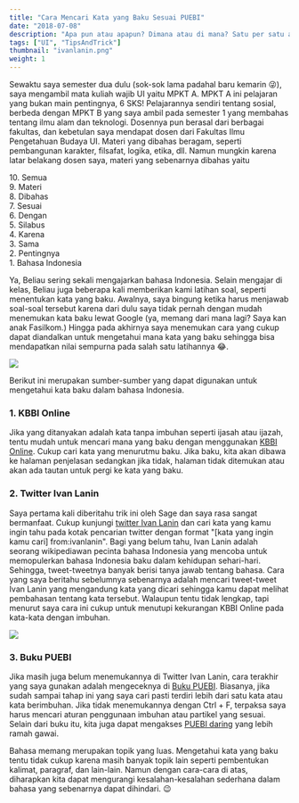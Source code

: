 ```yaml
---
title: "Cara Mencari Kata yang Baku Sesuai PUEBI"
date: "2018-07-08"
description: "Apa pun atau apapun? Dimana atau di mana? Satu per satu atau satu persatu? Sering bingung menentukan mana yang baku? Inilah beberapa cara yang dapat digunakan untuk mencari kata yang baku."
tags: ["UI", "TipsAndTrick"]
thumbnail: "ivanlanin.png"
weight: 1
---
```


Sewaktu saya semester dua dulu (sok-sok lama padahal baru kemarin :stuck_out_tongue_winking_eye:), saya mengambil mata kuliah wajib UI yaitu MPKT A. MPKT A ini pelajaran yang bukan main pentingnya, 6 SKS! Pelajarannya sendiri tentang sosial, berbeda dengan MPKT B yang saya ambil pada semester 1 yang membahas tentang ilmu alam dan teknologi. Dosennya pun berasal dari berbagai fakultas, dan kebetulan saya mendapat dosen dari Fakultas Ilmu Pengetahuan Budaya UI. Materi yang dibahas beragam, seperti pembangunan karakter, filsafat, logika, etika, dll. Namun mungkin karena latar belakang dosen saya, materi yang sebenarnya dibahas yaitu

10\. Semua  
9\. Materi  
8\. Dibahas  
7\. Sesuai  
6\. Dengan  
5\. Silabus  
4\. Karena  
3\. Sama  
2\. Pentingnya  
1\. Bahasa Indonesia  

Ya, Beliau sering sekali mengajarkan bahasa Indonesia. Selain mengajar di kelas, Beliau juga beberapa kali memberikan kami latihan soal, seperti menentukan kata yang baku. Awalnya, saya bingung ketika harus menjawab soal-soal tersebut karena dari dulu saya tidak pernah dengan mudah menemukan kata baku lewat Google (ya, memang dari mana lagi? Saya kan anak Fasilkom.) Hingga pada akhirnya saya menemukan cara yang cukup dapat diandalkan untuk mengetahui mana kata yang baku sehingga bisa mendapatkan nilai sempurna pada salah satu latihannya :joy:.

<div class="row justify-content-center">
    <div class="col-9 col-lg-6">
        <img src="seratus.jpg"/>
    </div>
</div>

Berikut ini merupakan sumber-sumber yang dapat digunakan untuk mengetahui kata baku dalam bahasa Indonesia.

### 1. KBBI Online
Jika yang ditanyakan adalah kata tanpa imbuhan seperti ijasah atau ijazah, tentu mudah untuk mencari mana yang baku dengan menggunakan [KBBI Online](https://kbbi.kemdikbud.go.id/). Cukup cari kata yang menurutmu baku. Jika baku, kita akan dibawa ke halaman penjelasan sedangkan jika tidak, halaman tidak ditemukan atau akan ada tautan untuk pergi ke kata yang baku.

### 2. Twitter Ivan Lanin
Saya pertama kali diberitahu trik ini oleh Sage dan saya rasa sangat bermanfaat. Cukup kunjungi [twitter Ivan Lanin](https://twitter.com/ivanlanin) dan cari kata yang kamu ingin tahu pada kotak pencarian twitter dengan format "[kata yang ingin kamu cari] from:ivanlanin". Bagi yang belum tahu, Ivan Lanin adalah seorang wikipediawan pecinta bahasa Indonesia yang mencoba untuk memopulerkan bahasa Indonesia baku dalam kehidupan sehari-hari. Sehingga, tweet-tweetnya banyak berisi tanya jawab tentang bahasa. Cara yang saya beritahu sebelumnya sebenarnya adalah mencari tweet-tweet Ivan Lanin yang mengandung kata yang dicari sehingga kamu dapat melihat pembahasan tentang kata tersebut. Walaupun tentu tidak lengkap, tapi menurut saya cara ini cukup untuk menutupi kekurangan KBBI Online pada kata-kata dengan imbuhan.

![](ivanlanin.png)

### 3. Buku PUEBI
Jika masih juga belum menemukannya di Twitter Ivan Lanin, cara terakhir yang saya gunakan adalah mengeceknya di [Buku PUEBI](http://badanbahasa.kemdikbud.go.id/lamanbahasa/sites/default/files/PUEBI.pdf). Biasanya, jika sudah sampai tahap ini yang saya cari pasti terdiri lebih dari satu kata atau kata berimbuhan. Jika tidak menemukannya dengan Ctrl + F, terpaksa saya harus mencari aturan penggunaan imbuhan atau partikel yang sesuai. Selain dari buku itu, kita juga dapat mengakses [PUEBI daring](https://ivanlanin.github.io/puebi/) yang lebih ramah gawai.

Bahasa memang merupakan topik yang luas. Mengetahui kata yang baku tentu tidak cukup karena masih banyak topik lain seperti pembentukan kalimat, paragraf, dan lain-lain. Namun dengan cara-cara di atas, diharapkan kita dapat mengurangi kesalahan-kesalahan sederhana dalam bahasa yang sebenarnya dapat dihindari. :wink:
